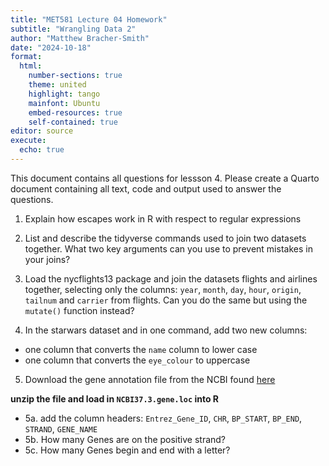 ```yaml
---
title: "MET581 Lecture 04 Homework"
subtitle: "Wrangling Data 2"
author: "Matthew Bracher-Smith"
date: "2024-10-18"
format: 
  html:
    number-sections: true
    theme: united
    highlight: tango
    mainfont: Ubuntu
    embed-resources: true
    self-contained: true
editor: source
execute:
  echo: true
---
```


This document contains all questions for lessson 4. Please create a Quarto document containing all text, code and output used to answer the questions.

1. Explain how escapes work in R with respect to regular expressions

2. List and describe the tidyverse commands used to join two datasets together. What two key arguments can you use to prevent mistakes in your joins?  

3. Load the nycflights13 package and join the datasets flights and airlines together, selecting only the columns: `year`, `month`, `day`, `hour`, `origin`, `tailnum` and `carrier` from flights. Can you do the same but using the `mutate()` function instead?

4. In the starwars dataset and in one command, add two new columns:

* one column that converts the `name` column to lower case
* one column that converts the `eye_colour` to uppercase

5. Download the gene annotation file from the NCBI found [here](https://cf-my.sharepoint.com/:u:/g/personal/smithmr5_cardiff_ac_uk/Ed6jtKhhKgRGq5R-IoQHTAYBLgO6FC_aJ6u7mydY1mpc_A?e=siJJ4A)

**unzip the file and load in `NCBI37.3.gene.loc` into R**

  * 5a. add the column headers: `Entrez_Gene_ID`, `CHR`, `BP_START`, `BP_END`, `STRAND`, `GENE_NAME`
  * 5b. How many Genes are on the positive strand?
  * 5c. How many Genes begin and end with a letter?
